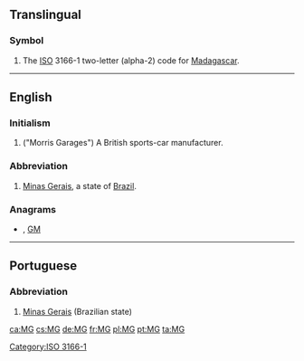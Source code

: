 {{also|mg|Mg|.mg|m.g.}}
==Translingual==

===Symbol===
{{head|mul|symbol}}
# The [[ISO]] 3166-1 two-letter (alpha-2) code for [[Madagascar]].

[[Category:ISO 3166-1]]

----

==English==
{{wikipedia|MG (car)}}

===Initialism===
{{rfc-header|Initialism}}
{{head|en|initialism}}

# ("Morris Garages") A British sports-car manufacturer.

===Abbreviation===
{{rfc-header|Abbreviation}}
{{head|en|abbreviation}}

# [[Minas Gerais]], a state of [[Brazil]].

===Anagrams===
* {{l|en|gm}}, [[GM#English|GM]]

----

==Portuguese==

===Abbreviation===
{{rfc-header|Abbreviation}}
{{head|pt|abbreviation}}

# [[Minas Gerais]] (Brazilian state)

[[ca:MG]]
[[cs:MG]]
[[de:MG]]
[[fr:MG]]
[[pl:MG]]
[[pt:MG]]
[[ta:MG]]